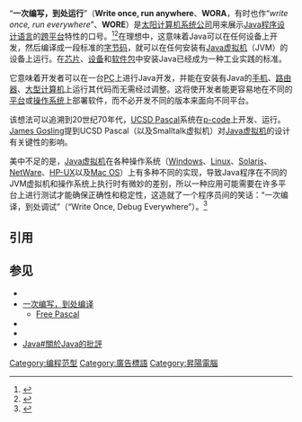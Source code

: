{{NoteTA
|G1=IT
}}
“'''一次编写，到处运行'''”（'''Write once, run anywhere'''、'''WORA'''，有时也作“''write once, run everywhere''”、'''WORE'''）是[[太阳计算机系统公司|太阳计算机系统公司]]用来展示[[Java|Java]][[程序设计语言|程序设计语言]]的[[跨平台|跨平台]]特性的口号。<ref>{{cite web
| title=JavaSoft ships Java 1.0
| publisher=[[Sun_Microsystems|Sun Microsystems]]
| quote=''Java's write-once-run-everywhere capability along with its easy accessibility have propelled the software and Internet communities to embrace it as the de facto standard for writing applications for complex networks''
| date=1996-01-23
| accessdate=2008-08-03}}</ref><ref>{{cite web
| url=http://www.computerweekly.com/Articles/2002/05/02/186793/write-once-run-anywhere.htm
| title=Write once, run anywhere?
| date=2002-05-02
| publisher=[[Computer_Weekly|Computer Weekly]]
| accessdate=2009-07-27
| archive-date=2021-08-13
| archive-url=https://web.archive.org/web/20210813193857/https://www.computerweekly.com/feature/Write-once-run-anywhere
}}</ref>在理想中，这意味着Java可以在任何设备上开发，然后编译成一段标准的[[字节码|字节码]]，就可以在任何安装有[[Java虚拟机|Java虚拟机]]（JVM）的设备上运行。在[[芯片|芯片]]、[[硬件设备|设备]]和[[安装程序|软件包]]中安装Java已经成为一种工业实践的标准。

它意味着开发者可以在一台[[个人电脑|PC]]上进行Java开发，并能在安装有Java的[[手机|手机]]、[[路由器|路由器]]、[[大型计算机|大型计算机]]上运行其代码而无需经过调整。这将使开发者能更容易地在不同的[[平台|平台]]或[[操作系统|操作系统]]上部署软件，而不必开发不同的版本来面向不同平台。

该想法可以追溯到20世纪70年代，[[UCSD_Pascal|UCSD Pascal]]系统在[[P-code机|p-code]]上开发、运行。[[James_Gosling|James Gosling]]提到UCSD Pascal（以及Smalltalk虚拟机）对[[Java虚拟机|Java虚拟机]]的设计有关键性的影响。{{citation needed|date=2010年1月}}

美中不足的是，[[Java虚拟机|Java虚拟机]]在各种操作系统（[[Microsoft_Windows|Windows]]、[[Linux|Linux]]、[[Solaris|Solaris]]、[[NetWare|NetWare]]、[[HP-UX|HP-UX]]以及[[Mac_OS|Mac OS]]）上有多种不同的实现，导致Java程序在不同的JVM虚拟机和操作系统上执行时有微妙的差别，所以一种应用可能需要在许多平台上进行测试才能确保正确性和稳定性，这造就了一个程序员间的笑话：“一次编译，到处调试”（“Write Once, Debug Everywhere”）。<ref>{{cite web
| url=http://electronicdesign.com/embedded/write-once-debug-everywhere
| title=Write Once, Debug Everywhere
| publisher=electronicdesign.com
| last=Wong
| first=William
| quote=''So far, the "write-once, run-everywhere" promise of Java hasn't come true. The bulk of a Java application will migrate between most Java implementations, but taking advantage of a VM-specific feature causes porting problems.''
| date=2002-05-27
| accessdate=2013-02-04
| archive-date=2019-04-03
| archive-url=https://web.archive.org/web/20190403104348/https://www.electronicdesign.com/embedded/write-once-debug-everywhere
}}</ref>

==引用==
{{reflist|2}}

==参见==
*{{le|Pivot language}}
*[[一次编写，到处编译|一次编写，到处编译]]
**[[Free_Pascal|Free Pascal]]
*{{le|C to Java Virtual Machine compilers}}
*{{le|Parrot virtual machine}}
*[[Java#關於Java的批評|Java#關於Java的批評]]

{{DEFAULTSORT:Write Once, Run Anywhere}}
[[Category:编程范型|Category:编程范型]]
[[Category:廣告標語|Category:廣告標語]]
[[Category:昇陽電腦|Category:昇陽電腦]]